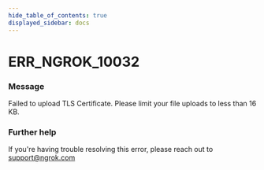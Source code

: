 ```yaml
---
hide_table_of_contents: true
displayed_sidebar: docs
---
```



# ERR_NGROK_10032

### Message

Failed to upload TLS Certificate. Please limit your file uploads to less than 16 KB.

<ErrorDetails error="err_ngrok_10032" />

### Further help

If you're having trouble resolving this error, please reach out to [support@ngrok.com](mailto:support@ngrok.com?subject=Help%20with%20ERR_NGROK_10032)
